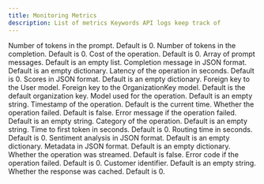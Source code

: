 ```yaml
---
title: Monitoring Metrics
description: List of metrics Keywords API logs keep track of
---
```


<ResponseField name="prompt_tokens" type="integer">
Number of tokens in the prompt. Default is 0.
</ResponseField>

<ResponseField name="completion_tokens" type="integer">
Number of tokens in the completion. Default is 0.
</ResponseField>

<ResponseField name="cost" type="float">
Cost of the operation. Default is 0.
</ResponseField>

<ResponseField name="prompt_messages" type="array">
Array of prompt messages. Default is an empty list.
</ResponseField>

<ResponseField name="completion_message" type="dict">
Completion message in JSON format. Default is an empty dictionary.
</ResponseField>

<ResponseField name="latency" type="float">
Latency of the operation in seconds. Default is 0.
</ResponseField>

<ResponseField name="scores" type="dict">
Scores in JSON format. Default is an empty dictionary.
</ResponseField>

<ResponseField name="user" type="foreign key">
Foreign key to the User model.
</ResponseField>

<ResponseField name="organization_key" type="foreign key">
Foreign key to the OrganizationKey model. Default is the default organization key.
</ResponseField>

<ResponseField name="model" type="string">
Model used for the operation. Default is an empty string.
</ResponseField>

<ResponseField name="timestamp" type="datetime">
Timestamp of the operation. Default is the current time.
</ResponseField>

<ResponseField name="failed" type="boolean">
Whether the operation failed. Default is false.
</ResponseField>

<ResponseField name="error_message" type="text">
Error message if the operation failed. Default is an empty string.
</ResponseField>

<ResponseField name="category" type="string">
Category of the operation. Default is an empty string.
</ResponseField>

<ResponseField name="time_to_first_token" type="float">
Time to first token in seconds. Default is 0.
</ResponseField>

<ResponseField name="routing_time" type="float">
Routing time in seconds. Default is 0.
</ResponseField>

<ResponseField name="sentiment_analysis" type="dict">
Sentiment analysis in JSON format. Default is an empty dictionary.
</ResponseField>

<ResponseField name="metadata" type="dict">
Metadata in JSON format. Default is an empty dictionary.
</ResponseField>

<ResponseField name="stream" type="boolean">
Whether the operation was streamed. Default is false.
</ResponseField>

<ResponseField name="error_code" type="integer">
Error code if the operation failed. Default is 0.
</ResponseField>

<ResponseField name="customer_identifier" type="string">
Customer identifier. Default is an empty string.
</ResponseField>

<ResponseField name="cached_response" type="integer">
Whether the response was cached. Default is 0.
</ResponseField>